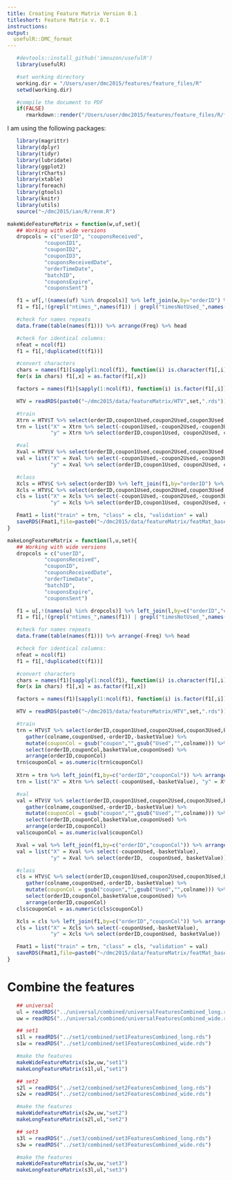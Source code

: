 ```yaml
---
title: Creating Feature Matrix Version 0.1
titleshort: Feature Matrix v. 0.1
instructions: 
output:
  usefulR::DMC_format
---
```


<!--- # (R code (No Results in Document)) -->
```r
   #devtools::install_github('imouzon/usefulR')
   library(usefulR)

   #set working directory
   working.dir = "/Users/user/dmc2015/features/feature_files/R"
   setwd(working.dir)

   #compile the document to PDF
   if(FALSE) 
      rmarkdown::render("/Users/user/dmc2015/features/feature_files/R/feature_matrix_version0.1.rmd")
```

I am using the following packages:
<!--- # (R code (No Results in Document))-->
```r
   library(magrittr)
   library(dplyr)
   library(tidyr)
   library(lubridate)
   library(ggplot2)
   library(rCharts)
   library(xtable)
   library(foreach)
   library(gtools)
   library(knitr)
   library(utils)
   source("~/dmc2015/ian/R/renm.R")
```

<!--- : R code (No Results in Document) -->
```r
makeWideFeatureMatrix = function(w,uf,set){
   ## Working with wide versions
   dropcols = c("userID", "couponsReceived",
            "couponID1",
            "couponID2",
            "couponID3",
            "couponsReceivedDate",
            "orderTimeDate",
            "batchID",
            "couponsExpire",
            "couponsSent")

   f1 = uf[,!(names(uf) %in% dropcols)] %>% left_join(w,by="orderID") %>% arrange(orderID)
   f1 = f1[,!(grepl("ntimes_",names(f1)) | grepl("timesNotUsed_",names(f1)) | grepl("timesUsed_",names(f1)))]

   #check for names repeats
   data.frame(table(names(f1))) %>% arrange(Freq) %>% head

   #check for identical columns:
   nfeat = ncol(f1)
   f1 = f1[,!duplicated(t(f1))]

   #convert characters 
   chars = names(f1)[sapply(1:ncol(f1), function(i) is.character(f1[,i]))]
   for(x in chars) f1[,x] = as.factor(f1[,x])

   factors = names(f1)[sapply(1:ncol(f1), function(i) is.factor(f1[,i]))]

   HTV = readRDS(paste0("~/dmc2015/data/featureMatrix/HTV",set,".rds"))

   #train
   Xtrn = HTV$T %>% select(orderID,coupon1Used,coupon2Used,coupon3Used,basketValue) %>% left_join(f1,by="orderID") %>% arrange(orderID)
   trn = list("X" = Xtrn %>% select(-coupon1Used,-coupon2Used,-coupon3Used,-basketValue),
              "y" = Xtrn %>% select(orderID,coupon1Used, coupon2Used, coupon3Used, basketValue))

   #val
   Xval = HTV$V %>% select(orderID,coupon1Used,coupon2Used,coupon3Used,basketValue) %>% left_join(f1,by="orderID") %>% arrange(orderID)
   val = list("X" = Xval %>% select(-coupon1Used,-coupon2Used,-coupon3Used,-basketValue),
              "y" = Xval %>% select(orderID,coupon1Used, coupon2Used, coupon3Used, basketValue))

   #class
   Xcls = HTV$C %>% select(orderID) %>% left_join(f1,by="orderID") %>% arrange(orderID)
   Xcls = HTV$C %>% select(orderID,coupon1Used,coupon2Used,coupon3Used,basketValue) %>% left_join(f1,by="orderID") %>% arrange(orderID)
   cls = list("X" = Xcls %>% select(-coupon1Used,-coupon2Used,-coupon3Used,-basketValue),
              "y" = Xcls %>% select(orderID,coupon1Used, coupon2Used, coupon3Used, basketValue))

   Fmat1 = list("train" = trn, "class" = cls, "validation" = val)
   saveRDS(Fmat1,file=paste0("~/dmc2015/data/featureMatrix/featMat_based-on-HTV",set,"_WIDE_ver0.1.rds"))
}

makeLongFeatureMatrix = function(l,u,set){
   ## Working with wide versions
   dropcols = c("userID",
            "couponsReceived",
            "couponID",
            "couponsReceivedDate",
            "orderTimeDate",
            "batchID",
            "couponsExpire",
            "couponsSent")

   f1 = u[,!(names(u) %in% dropcols)] %>% left_join(l,by=c("orderID","couponCol")) %>% arrange(orderID,couponCol)
   f1 = f1[,!(grepl("ntimes_",names(f1)) | grepl("timesNotUsed_",names(f1)) | grepl("timesUsed_",names(f1)))]

   #check for names repeats
   data.frame(table(names(f1))) %>% arrange(-Freq) %>% head

   #check for identical columns:
   nfeat = ncol(f1)
   f1 = f1[,!duplicated(t(f1))]

   #convert characters 
   chars = names(f1)[sapply(1:ncol(f1), function(i) is.character(f1[,i]))]
   for(x in chars) f1[,x] = as.factor(f1[,x])

   factors = names(f1)[sapply(1:ncol(f1), function(i) is.factor(f1[,i]))]

   HTV = readRDS(paste0("~/dmc2015/data/featureMatrix/HTV",set,".rds"))

   #train
   trn = HTV$T %>% select(orderID,coupon1Used,coupon2Used,coupon3Used,basketValue) %>% 
      gather(colname,couponUsed,-orderID,-basketValue) %>%
      mutate(couponCol = gsub("coupon","",gsub("Used","",colname))) %>%
      select(orderID,couponCol,basketValue,couponUsed) %>%
      arrange(orderID,couponCol) 
   trn$couponCol = as.numeric(trn$couponCol)
   
   Xtrn = trn %>% left_join(f1,by=c("orderID","couponCol")) %>% arrange(orderID,couponCol)
   trn = list("X" = Xtrn %>% select(-couponUsed,-basketValue), "y" = Xtrn %>% select(orderID,couponUsed, basketValue))

   #val
   val = HTV$V %>% select(orderID,coupon1Used,coupon2Used,coupon3Used,basketValue) %>% 
      gather(colname,couponUsed,-orderID,-basketValue) %>%
      mutate(couponCol = gsub("coupon","",gsub("Used","",colname))) %>%
      select(orderID,couponCol,basketValue,couponUsed) %>%
      arrange(orderID,couponCol) 
   val$couponCol = as.numeric(val$couponCol)

   Xval = val %>% left_join(f1,by=c("orderID","couponCol")) %>% arrange(orderID,couponCol)
   val = list("X" = Xval %>% select(-couponUsed,-basketValue),
              "y" = Xval %>% select(orderID,  couponUsed, basketValue))

   #class
   cls = HTV$C %>% select(orderID,coupon1Used,coupon2Used,coupon3Used,basketValue) %>% 
      gather(colname,couponUsed,-orderID,-basketValue) %>%
      mutate(couponCol = gsub("coupon","",gsub("Used","",colname))) %>%
      select(orderID,couponCol,basketValue,couponUsed) %>%
      arrange(orderID,couponCol) 
   cls$couponCol = as.numeric(cls$couponCol)

   Xcls = cls %>% left_join(f1,by=c("orderID","couponCol")) %>% arrange(orderID,couponCol)
   cls = list("X" = Xcls %>% select(-couponUsed,-basketValue),
              "y" = Xcls %>% select(orderID,couponUsed, basketValue))

   Fmat1 = list("train" = trn, "class" = cls, "validation" = val)
   saveRDS(Fmat1,file=paste0("~/dmc2015/data/featureMatrix/featMat_based-on-HTV",set,"_LONG_ver0.1.rds"))
}
```

# Combine the features
<!--- : R code (No Results in Document) -->
```r
   ## universal
   ul = readRDS("../universal/combined/universalFeaturesCombined_long.rds")
   uw = readRDS("../universal/combined/universalFeaturesCombined_wide.rds")

   ## set1
   s1l = readRDS("../set1/combined/set1FeaturesCombined_long.rds")
   s1w = readRDS("../set1/combined/set1FeaturesCombined_wide.rds")

   #make the features
   makeWideFeatureMatrix(s1w,uw,"set1")
   makeLongFeatureMatrix(s1l,ul,"set1")

   ## set2
   s2l = readRDS("../set2/combined/set2FeaturesCombined_long.rds")
   s2w = readRDS("../set2/combined/set2FeaturesCombined_wide.rds")

   #make the features
   makeWideFeatureMatrix(s2w,uw,"set2")
   makeLongFeatureMatrix(s2l,ul,"set2")

   ## set3
   s3l = readRDS("../set3/combined/set3FeaturesCombined_long.rds")
   s3w = readRDS("../set3/combined/set3FeaturesCombined_wide.rds")

   #make the features
   makeWideFeatureMatrix(s3w,uw,"set3")
   makeLongFeatureMatrix(s3l,ul,"set3")
```
